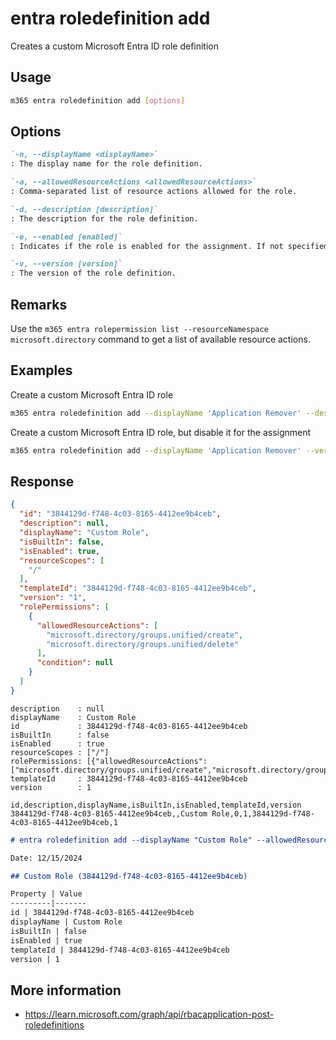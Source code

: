 
# entra roledefinition add

Creates a custom Microsoft Entra ID role definition

## Usage

```sh
m365 entra roledefinition add [options]
```

## Options

```md definition-list
`-n, --displayName <displayName>`
: The display name for the role definition.

`-a, --allowedResourceActions <allowedResourceActions>`	
: Comma-separated list of resource actions allowed for the role.

`-d, --description [description]`
: The description for the role definition.

`-e, --enabled [enabled]`
: Indicates if the role is enabled for the assignment. If not specified, the role is enabled by default.

`-v, --version [version]`
: The version of the role definition.
```

<Global />

## Remarks

Use the `m365 entra rolepermission list --resourceNamespace microsoft.directory` command to get a list of available resource actions.

## Examples

Create a custom Microsoft Entra ID role

```sh
m365 entra roledefinition add --displayName 'Application Remover' --description 'Allows to remove any Entra ID application' --allowedResourceActions 'microsoft.directory/applications/delete'
```

Create a custom Microsoft Entra ID role, but disable it for the assignment

```sh
m365 entra roledefinition add --displayName 'Application Remover' --version '1.0' --enabled false --allowedResourceActions 'microsoft.directory/applications/delete,microsoft.directory/applications/owners/update'
```

## Response

<Tabs>
  <TabItem value="JSON">

  ```json
  {
    "id": "3844129d-f748-4c03-8165-4412ee9b4ceb",
    "description": null,
    "displayName": "Custom Role",
    "isBuiltIn": false,
    "isEnabled": true,
    "resourceScopes": [
      "/"
    ],
    "templateId": "3844129d-f748-4c03-8165-4412ee9b4ceb",
    "version": "1",
    "rolePermissions": [
      {
        "allowedResourceActions": [
          "microsoft.directory/groups.unified/create",
          "microsoft.directory/groups.unified/delete"
        ],
        "condition": null
      }
    ]
  }
  ```

  </TabItem>
  <TabItem value="Text">

  ```text
  description    : null
  displayName    : Custom Role
  id             : 3844129d-f748-4c03-8165-4412ee9b4ceb
  isBuiltIn      : false
  isEnabled      : true
  resourceScopes : ["/"]
  rolePermissions: [{"allowedResourceActions":["microsoft.directory/groups.unified/create","microsoft.directory/groups.unified/delete"],"condition":null}]
  templateId     : 3844129d-f748-4c03-8165-4412ee9b4ceb
  version        : 1
  ```

  </TabItem>
  <TabItem value="CSV">

  ```csv
  id,description,displayName,isBuiltIn,isEnabled,templateId,version
  3844129d-f748-4c03-8165-4412ee9b4ceb,,Custom Role,0,1,3844129d-f748-4c03-8165-4412ee9b4ceb,1
  ```

  </TabItem>
  <TabItem value="Markdown">

  ```md
  # entra roledefinition add --displayName "Custom Role" --allowedResourceActions "microsoft.directory/groups.unified/create,microsoft.directory/groups.unified/delete" --version 1

  Date: 12/15/2024

  ## Custom Role (3844129d-f748-4c03-8165-4412ee9b4ceb)

  Property | Value
  ---------|-------
  id | 3844129d-f748-4c03-8165-4412ee9b4ceb
  displayName | Custom Role
  isBuiltIn | false
  isEnabled | true
  templateId | 3844129d-f748-4c03-8165-4412ee9b4ceb
  version | 1
  ```

  </TabItem>
</Tabs>

## More information

- https://learn.microsoft.com/graph/api/rbacapplication-post-roledefinitions